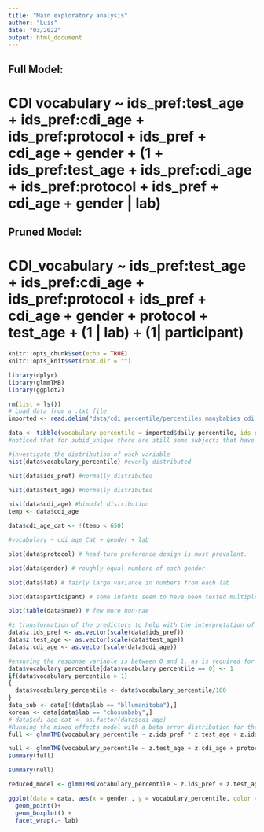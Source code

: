 ```yaml
---
title: "Main exploratory analysis"
author: "Luis"
date: "03/2022"
output: html_document
---
```

## Full Model:
# CDI vocabulary ~  ids_pref:test_age + ids_pref:cdi_age + ids_pref:protocol + ids_pref + cdi_age + gender + (1 + ids_pref:test_age + ids_pref:cdi_age + ids_pref:protocol + ids_pref + cdi_age + gender | lab)
## Pruned Model:
# CDI_vocabulary ~  ids_pref:test_age + ids_pref:cdi_age + ids_pref:protocol + ids_pref + cdi_age + gender + protocol + test_age + (1 | lab) + (1| participant)
```r
knitr::opts_chunk$set(echo = TRUE)
knitr::opts_knit$set(root.dir = "")
```

```r
library(dplyr)
library(glmmTMB)
library(ggplot2)
```

```r
rm(list = ls())
# Load data from a .txt file
imported <- read.delim("data/cdi_percentile/percentiles_manybabies_cdi.txt", stringsAsFactors = TRUE, header = TRUE) 

data <- tibble(vocabulary_percentile = imported$daily_percentile, ids_pref = imported$IDS_pref, test_age = imported$age_days, cdi_age = imported$CDI.agedays, protocol = imported$method, gender = imported$gender, lab = imported$labid, participant = imported$subid_unique, nae = imported$nae, vocab_nwords = imported$vocab_nwords)
#noticed that for subid_unique there are still some subjects that have the same id.

#investigate the distribution of each variable
hist(data$vocabulary_percentile) #evenly distributed

hist(data$ids_pref) #normally distributed

hist(data$test_age) #normally distributed

hist(data$cdi_age) #bimodal distribution
temp <- data$cdi_age

data$cdi_age_cat <- !(temp < 650)

#vocabulary ~ cdi_age_Cat + gender + lab

plot(data$protocol) # head-turn preference design is most prevalent.

plot(data$gender) # roughly equal numbers of each gender

plot(data$lab) # fairly large variance in numbers from each lab

plot(data$participant) # some infants seem to have been tested multiple times

plot(table(data$nae)) # few more non-nae

#z transformation of the predictors to help with the interpretation of the model.
data$z.ids_pref <- as.vector(scale(data$ids_pref))
data$z.test_age <- as.vector(scale(data$test_age))
data$z.cdi_age <- as.vector(scale(data$cdi_age))

#ensuring the response variable is between 0 and 1, as is required for a beta error model.
data$vocabulary_percentile[data$vocabulary_percentile == 0] <- 1
if(data$vocabulary_percentile > 1)
{
  data$vocabulary_percentile <- data$vocabulary_percentile/100
}
data_sub <- data[!(data$lab == "bllumanitoba"),]
korean <- data[data$lab == "chosunbaby",]
# data$cdi_age_cat <- as.factor(data$cdi_age)
#Running the mixed effects model with a beta error distribution for the response variable.
full <- glmmTMB(vocabulary_percentile ~ z.ids_pref * z.test_age + z.ids_pref * cdi_age_cat + z.ids_pref * protocol + z.ids_pref * nae + gender + (1 | lab) + (1 | participant), family = beta_family(link = "logit"), data=data_sub)

null <- glmmTMB(vocabulary_percentile ~ z.test_age + z.cdi_age + protocol + nae + gender + (1 | lab) + (1 | participant), family = beta_family(link = "logit"), data=data)
summary(full)

summary(null)

reduced_model <- glmmTMB(vocabulary_percentile ~ z.ids_pref + z.test_age + cdi_age_cat + protocol + nae + gender + (1 | lab) + (1 | participant), family = beta_family(link = "logit"), data=data)

ggplot(data = data, aes(x = gender , y = vocabulary_percentile, color = cdi_age_cat)) +
  geom_point()+
  geom_boxplot() +
  facet_wrap(.~ lab)
```

